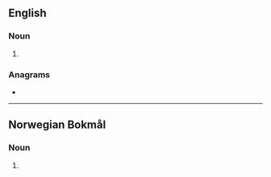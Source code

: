 {{also|Hotspots|hot spots}}
==English==

===Noun===
{{head|en|noun form}}

# {{plural of|hotspot|lang=en}}

===Anagrams===
* {{anagrams|en|a=hoopsstt|postshot|pot shots|potshots|shot spot|shot-spot|shotspot}}

----
==Norwegian Bokmål==

===Noun===
{{head|nb|noun form|g=m}}

# {{inflection of|hotspot||indef|p|lang=nb}}